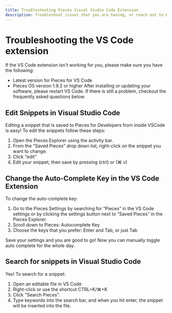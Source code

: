 ```yaml
---
title: Troubleshooting Pieces Visual Studio Code Extension
description: Troubleshoot issues that you are having, or reach out to Pieces support to get assistance with the Pieces for Developers VSCode Extension
---
```


# Troubleshooting the VS Code extension
If the VS Code extension isn't working for you, please make sure you have the following:

- Latest version for Pieces for VS Code
- Pieces OS version 1.9.2 or higher
After installing or updating your software, please restart VS Code. If there is still a problem, checkout the frequently asked questions below.


## Edit Snippets in Visual Studio Code
Editing a snippet that is saved to Pieces for Developers from inside VSCode is easy! To edit the snippets follow these steps:

1. Open the Pieces Explorer using the activity bar.
2. From the “Saved Pieces” drop down list, right-click on the snippet you want to change.
3. Click "edit"
4. Edit your snippet, then save by pressing (ctrl) or (⌘ v)

## Change the Auto-Complete Key in the VS Code Extension
To change the auto-complete key:

1. Go to the Pieces Settings by searching for “Pieces” in the VS Code settings or by clicking the settings button next to “Saved Pieces” in the Pieces Explorer.
2. Scroll down to Pieces: Autocomplete Key
3. Choose the keys that you prefer: Enter and Tab, or just Tab

Save your settings and you are good to go! Now you can manually toggle auto complete for the whole day.

## Search for snippets in Visual Studio Code
Yes! To search for a snippet:

1. Open an editable file in VS Code
2. Right-click or use the shortcut CTRL+K/⌘+K
3. Click "Search Pieces".
4. Type keywords into the search bar, and when you hit enter, the snippet will be inserted into the file.
